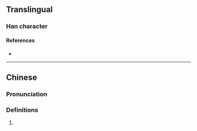 {{character info/new}}
==Translingual==

===Han character===
{{Han char|rn=18|rad=刀|as=06|sn=8|four=|canj=MALN|ids=⿰百刂}}

====References====
* {{Han ref|kx=0139.251|hdz=10333.030|uh=34E6|ud=13542}}

----

==Chinese==
{{zh-forms}}

===Pronunciation===
{{zh-pron
|m=bāi,bò
|c=baak3,maak3
|cat=
}}

===Definitions===
{{zh-hanzi}}

# {{zh-only|㓦劃|to [[deal with]]; to [[repair]]}}